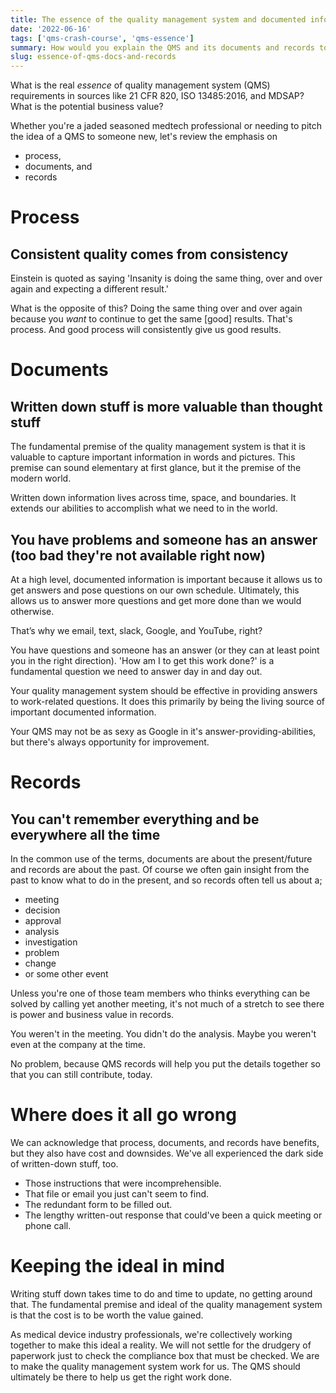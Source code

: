 ```yaml
---
title: The essence of the quality management system and documented information
date: '2022-06-16'
tags: ['qms-crash-course', 'qms-essence']
summary: How would you explain the QMS and its documents and records to someone without an RAQA background?  Let's talk about the essence of what these are about.
slug: essence-of-qms-docs-and-records
---
```


What is the real _essence_ of quality management system (QMS) requirements in sources like 21 CFR 820, ISO 13485:2016, and MDSAP? What is the potential business value?

Whether you're a jaded seasoned medtech professional or needing to pitch the idea of a QMS to someone new, let's review the emphasis on

- process,
- documents, and
- records

# Process

## Consistent quality comes from consistency

Einstein is quoted as saying 'Insanity is doing the same thing, over and over again and expecting a different result.'

What is the opposite of this? Doing the same thing over and over again because you _want_ to continue to get the same [good] results. That's process. And good process will consistently give us good results.

# Documents

## Written down stuff is more valuable than thought stuff

The fundamental premise of the quality management system is that it is valuable to capture important information in words and pictures. This premise can sound elementary at first glance, but it the premise of the modern world.

Written down information lives across time, space, and boundaries. It extends our abilities to accomplish what we need to in the world.

## You have problems and someone has an answer (too bad they're not available right now)

At a high level, documented information is important because it allows us to get answers and pose questions on our own schedule. Ultimately, this allows us to answer more questions and get more done than we would otherwise.

That’s why we email, text, slack, Google, and YouTube, right?

You have questions and someone has an answer (or they can at least point you in the right direction). 'How am I to get this work done?' is a fundamental question we need to answer day in and day out.

Your quality management system should be effective in providing answers to work-related questions. It does this primarily by being the living source of important documented information.

Your QMS may not be as sexy as Google in it's answer-providing-abilities, but there's always opportunity for improvement.

# Records

## You can't remember everything and be everywhere all the time

In the common use of the terms, documents are about the present/future and records are about the past. Of course we often gain insight from the past to know what to do in the present, and so records often tell us about a;

- meeting
- decision
- approval
- analysis
- investigation
- problem
- change
- or some other event

Unless you're one of those team members who thinks everything can be solved by calling yet another meeting, it's not much of a stretch to see there is power and business value in records.

You weren't in the meeting. You didn't do the analysis. Maybe you weren't even at the company at the time.

No problem, because QMS records will help you put the details together so that you can still contribute, today.

# Where does it all go wrong

We can acknowledge that process, documents, and records have benefits, but they also have cost and downsides.
We've all experienced the dark side of written-down stuff, too.

- Those instructions that were incomprehensible.
- That file or email you just can't seem to find.
- The redundant form to be filled out.
- The lengthy written-out response that could've been a quick meeting or phone call.

# Keeping the ideal in mind

Writing stuff down takes time to do and time to update, no getting around that. The fundamental premise and ideal of the quality management system is that the cost is to be worth the value gained.

As medical device industry professionals, we're collectively working together to make this ideal a reality. We will not settle for the drudgery of paperwork just to check the compliance box that must be checked. We are to make the quality management system work for us. The QMS should ultimately be there to help us get the right work done.
